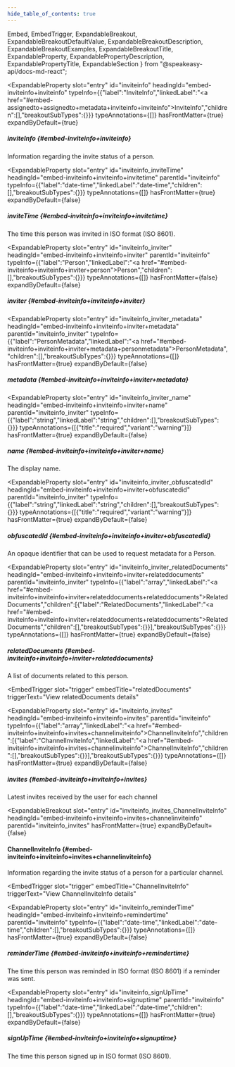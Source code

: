 ```yaml
---
hide_table_of_contents: true
---
```

  Embed,
  EmbedTrigger,
  ExpandableBreakout,
  ExpandableBreakoutDefaultValue,
  ExpandableBreakoutDescription,
  ExpandableBreakoutExamples,
  ExpandableBreakoutTitle,
  ExpandableProperty,
  ExpandablePropertyDescription,
  ExpandablePropertyTitle,
  ExpandableSection
} from "@speakeasy-api/docs-md-react";

<ExpandableSection>

<ExpandableProperty
  slot="entry"
  id="inviteinfo"
  headingId="embed-inviteinfo+inviteinfo"
  typeInfo={{"label":"InviteInfo","linkedLabel":"<a href=\"#embed-assignedto+assignedto+metadata+inviteinfo+inviteinfo\">InviteInfo</a>","children":[],"breakoutSubTypes":{}}}
  typeAnnotations={[]}
  hasFrontMatter={true}
  expandByDefault={true}
>

<ExpandablePropertyTitle slot="title">

##### inviteInfo \{#embed-inviteinfo+inviteinfo\}

</ExpandablePropertyTitle>

<ExpandablePropertyDescription slot="description">

Information regarding the invite status of a person.

</ExpandablePropertyDescription>

</ExpandableProperty>

<ExpandableProperty
  slot="entry"
  id="inviteinfo_inviteTime"
  headingId="embed-inviteinfo+inviteinfo+invitetime"
  parentId="inviteinfo"
  typeInfo={{"label":"date-time","linkedLabel":"date-time","children":[],"breakoutSubTypes":{}}}
  typeAnnotations={[]}
  hasFrontMatter={true}
  expandByDefault={false}
>

<ExpandablePropertyTitle slot="title">

##### inviteTime \{#embed-inviteinfo+inviteinfo+invitetime\}

</ExpandablePropertyTitle>

<ExpandablePropertyDescription slot="description">

The time this person was invited in ISO format (ISO 8601).

</ExpandablePropertyDescription>

</ExpandableProperty>

<ExpandableProperty
  slot="entry"
  id="inviteinfo_inviter"
  headingId="embed-inviteinfo+inviteinfo+inviter"
  parentId="inviteinfo"
  typeInfo={{"label":"Person","linkedLabel":"<a href=\"#embed-inviteinfo+inviteinfo+inviter+person\">Person</a>","children":[],"breakoutSubTypes":{}}}
  typeAnnotations={[]}
  hasFrontMatter={false}
  expandByDefault={false}
>

<ExpandablePropertyTitle slot="title">

##### inviter \{#embed-inviteinfo+inviteinfo+inviter\}

</ExpandablePropertyTitle>

</ExpandableProperty>

<ExpandableProperty
  slot="entry"
  id="inviteinfo_inviter_metadata"
  headingId="embed-inviteinfo+inviteinfo+inviter+metadata"
  parentId="inviteinfo_inviter"
  typeInfo={{"label":"PersonMetadata","linkedLabel":"<a href=\"#embed-inviteinfo+inviteinfo+inviter+metadata+personmetadata\">PersonMetadata</a>","children":[],"breakoutSubTypes":{}}}
  typeAnnotations={[]}
  hasFrontMatter={true}
  expandByDefault={false}
>

<ExpandablePropertyTitle slot="title">

##### metadata \{#embed-inviteinfo+inviteinfo+inviter+metadata\}

</ExpandablePropertyTitle>

<Embed slot="embed">

<EmbedTrigger slot="trigger" embedTitle="metadata" triggerText="View metadata details">

<Embedmetadata />

</EmbedTrigger>

</Embed>

</ExpandableProperty>

<ExpandableProperty
  slot="entry"
  id="inviteinfo_inviter_name"
  headingId="embed-inviteinfo+inviteinfo+inviter+name"
  parentId="inviteinfo_inviter"
  typeInfo={{"label":"string","linkedLabel":"string","children":[],"breakoutSubTypes":{}}}
  typeAnnotations={[{"title":"required","variant":"warning"}]}
  hasFrontMatter={true}
  expandByDefault={false}
>

<ExpandablePropertyTitle slot="title">

##### name \{#embed-inviteinfo+inviteinfo+inviter+name\}

</ExpandablePropertyTitle>

<ExpandablePropertyDescription slot="description">

The display name.

</ExpandablePropertyDescription>

</ExpandableProperty>

<ExpandableProperty
  slot="entry"
  id="inviteinfo_inviter_obfuscatedId"
  headingId="embed-inviteinfo+inviteinfo+inviter+obfuscatedid"
  parentId="inviteinfo_inviter"
  typeInfo={{"label":"string","linkedLabel":"string","children":[],"breakoutSubTypes":{}}}
  typeAnnotations={[{"title":"required","variant":"warning"}]}
  hasFrontMatter={true}
  expandByDefault={false}
>

<ExpandablePropertyTitle slot="title">

##### obfuscatedId \{#embed-inviteinfo+inviteinfo+inviter+obfuscatedid\}

</ExpandablePropertyTitle>

<ExpandablePropertyDescription slot="description">

An opaque identifier that can be used to request metadata for a Person.

</ExpandablePropertyDescription>

</ExpandableProperty>

<ExpandableProperty
  slot="entry"
  id="inviteinfo_inviter_relatedDocuments"
  headingId="embed-inviteinfo+inviteinfo+inviter+relateddocuments"
  parentId="inviteinfo_inviter"
  typeInfo={{"label":"array","linkedLabel":"<a href=\"#embed-inviteinfo+inviteinfo+inviter+relateddocuments+relateddocuments\">RelatedDocuments</a>","children":[{"label":"RelatedDocuments","linkedLabel":"<a href=\"#embed-inviteinfo+inviteinfo+inviter+relateddocuments+relateddocuments\">RelatedDocuments</a>","children":[],"breakoutSubTypes":{}}],"breakoutSubTypes":{}}}
  typeAnnotations={[]}
  hasFrontMatter={true}
  expandByDefault={false}
>

<ExpandablePropertyTitle slot="title">

##### relatedDocuments \{#embed-inviteinfo+inviteinfo+inviter+relateddocuments\}

</ExpandablePropertyTitle>

<ExpandablePropertyDescription slot="description">

A list of documents related to this person.

</ExpandablePropertyDescription>

<Embed slot="embed">

<EmbedTrigger
  slot="trigger"
  embedTitle="relatedDocuments"
  triggerText="View relatedDocuments details"
>

<Embedrelateddocuments />

</EmbedTrigger>

</Embed>

</ExpandableProperty>

<ExpandableProperty
  slot="entry"
  id="inviteinfo_invites"
  headingId="embed-inviteinfo+inviteinfo+invites"
  parentId="inviteinfo"
  typeInfo={{"label":"array","linkedLabel":"<a href=\"#embed-inviteinfo+inviteinfo+invites+channelinviteinfo\">ChannelInviteInfo</a>","children":[{"label":"ChannelInviteInfo","linkedLabel":"<a href=\"#embed-inviteinfo+inviteinfo+invites+channelinviteinfo\">ChannelInviteInfo</a>","children":[],"breakoutSubTypes":{}}],"breakoutSubTypes":{}}}
  typeAnnotations={[]}
  hasFrontMatter={true}
  expandByDefault={false}
>

<ExpandablePropertyTitle slot="title">

##### invites \{#embed-inviteinfo+inviteinfo+invites\}

</ExpandablePropertyTitle>

<ExpandablePropertyDescription slot="description">

Latest invites received by the user for each channel

</ExpandablePropertyDescription>

</ExpandableProperty>

<ExpandableBreakout
  slot="entry"
  id="inviteinfo_invites_ChannelInviteInfo"
  headingId="embed-inviteinfo+inviteinfo+invites+channelinviteinfo"
  parentId="inviteinfo_invites"
  hasFrontMatter={true}
  expandByDefault={false}
>

<ExpandableBreakoutTitle slot="title">

#### ChannelInviteInfo \{#embed-inviteinfo+inviteinfo+invites+channelinviteinfo\}

</ExpandableBreakoutTitle>

<ExpandableBreakoutDescription slot="description">

Information regarding the invite status of a person for a particular channel.

</ExpandableBreakoutDescription>

<ExpandableBreakoutExamples slot="examples">

</ExpandableBreakoutExamples>

<ExpandableBreakoutDefaultValue slot="defaultValue">

</ExpandableBreakoutDefaultValue>

<Embed slot="embed">

<EmbedTrigger
  slot="trigger"
  embedTitle="ChannelInviteInfo"
  triggerText="View ChannelInviteInfo details"
>

<Embedchannelinviteinfo />

</EmbedTrigger>

</Embed>

</ExpandableBreakout>

<ExpandableProperty
  slot="entry"
  id="inviteinfo_reminderTime"
  headingId="embed-inviteinfo+inviteinfo+remindertime"
  parentId="inviteinfo"
  typeInfo={{"label":"date-time","linkedLabel":"date-time","children":[],"breakoutSubTypes":{}}}
  typeAnnotations={[]}
  hasFrontMatter={true}
  expandByDefault={false}
>

<ExpandablePropertyTitle slot="title">

##### reminderTime \{#embed-inviteinfo+inviteinfo+remindertime\}

</ExpandablePropertyTitle>

<ExpandablePropertyDescription slot="description">

The time this person was reminded in ISO format (ISO 8601) if a reminder was sent.

</ExpandablePropertyDescription>

</ExpandableProperty>

<ExpandableProperty
  slot="entry"
  id="inviteinfo_signUpTime"
  headingId="embed-inviteinfo+inviteinfo+signuptime"
  parentId="inviteinfo"
  typeInfo={{"label":"date-time","linkedLabel":"date-time","children":[],"breakoutSubTypes":{}}}
  typeAnnotations={[]}
  hasFrontMatter={true}
  expandByDefault={false}
>

<ExpandablePropertyTitle slot="title">

##### signUpTime \{#embed-inviteinfo+inviteinfo+signuptime\}

</ExpandablePropertyTitle>

<ExpandablePropertyDescription slot="description">

The time this person signed up in ISO format (ISO 8601).

</ExpandablePropertyDescription>

</ExpandableProperty>

</ExpandableSection>
